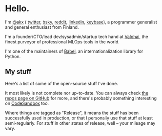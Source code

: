 # Hello.

I'm [@akx](https://github.com/akx) (
[twitter](https://twitter.com/akx),
[bsky](https://bsky.app/profile/akx.bsky.social),
[reddit](https://reddit.com/u/akx),
[linkedin](https://linkedin.com/in/aarni),
[keybase](https://keybase.io/akx)),
a programmer generalist and general enthusiast from Finland.

I'm a founder/CTO/lead dev/sysadmin/startup tech hand at [Valohai](https://valohai.com/), the finest purveyor of
professional MLOps tools in the world.

I'm one of the maintainers of [Babel](https://github.com/python-babel/babel), an internationalization library for Python.

## My stuff

Here's a list of some of the open-source stuff I've done.

It most likely is not complete nor up-to-date.
You can always check [the repos page on GitHub](https://github.com/akx?tab=repositories) for more,
and there's probably something interesting on [CodeSandbox](https://codesandbox.io/u/akx) too.

Where things are tagged as "Release", it means the stuff has been successfully used in production,
or that I personally use that stuff at least semi-regularly. For stuff in other states of release, well – your mileage may vary.
